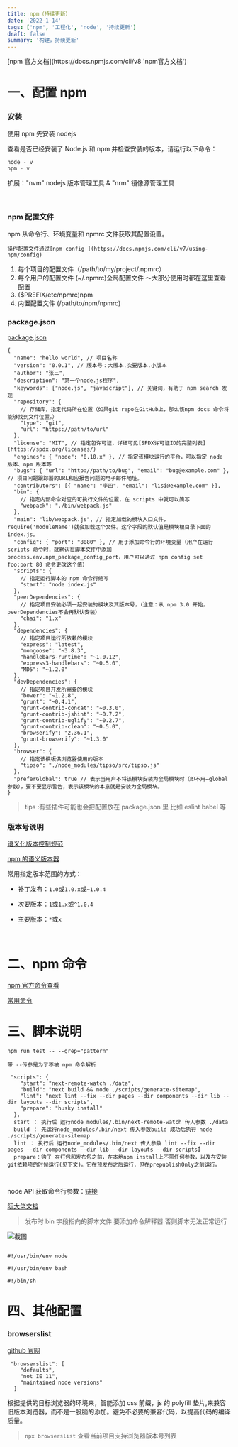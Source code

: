 ```yaml
---
title: npm（持续更新）
date: '2022-1-14'
tags: ['npm', '工程化', 'node', '持续更新']
draft: false
summary: '构建，持续更新'
---
```


<TOCInline toc={props.toc} exclude="Overview" asDisclosure />
[npm 官方文档](https://docs.npmjs.com/cli/v8 'npm官方文档')

# 一、配置 npm

### 安装

使用 npm 先安装 nodejs

查看是否已经安装了 Node.js 和 npm 并检查安装的版本，请运行以下命令：

```javascript
node - v
npm - v
```

扩展："nvm" nodejs 版本管理工具 & "nrm" 镜像源管理工具

<br />

### npm 配置文件

npm 从命令行、环境变量和 npmrc 文件获取其配置设置。

```
操作配置文件通过[npm config ](https://docs.npmjs.com/cli/v7/using-npm/config)
```

1. 每个项目的配置文件（/path/to/my/project/.npmrc）
2. 每个用户的配置文件 (~/.npmrc)全局配置文件 ～大部分使用时都在这里查看配置
3. ($PREFIX/etc/npmrc)npm
4. 内置配置文件 (/path/to/npm/npmrc)

### package.json

[package.json](https://docs.npmjs.com/cli/v7/configuring-npm/package-json)

```json:常用配置解释说明
{
  "name": "hello world", // 项目名称
  "version": "0.0.1", // 版本号：大版本.次要版本.小版本
  "author": "张三",
  "description": "第一个node.js程序",
  "keywords": ["node.js", "javascript"], // 关键词，有助于 npm search 发现
  "repository": {
    // 存储库，指定代码所在位置（如果git repo在GitHub上，那么该npm docs 命令将能够找到文件位置。）
    "type": "git",
    "url": "https://path/to/url"
  },
  "license": "MIT", // 指定包许可证，详细可见[SPDX许可证ID的完整列表](https://spdx.org/licenses/)
  "engines": { "node": "0.10.x" }, // 指定该模块运行的平台，可以指定 node 版本、npm 版本等
  "bugs": { "url": "http://path/to/bug", "email": "bug@example.com" }, // 项目问题跟踪器的URL和应报告问题的电子邮件地址。
  "contributors": [{ "name": "李四", "email": "lisi@example.com" }],
  "bin": {
    // 指定内部命令对应的可执行文件的位置，在 scripts 中就可以简写
    "webpack": "./bin/webpack.js"
  },
  "main": "lib/webpack.js", // 指定加载的模块入口文件，require('moduleName')就会加载这个文件。这个字段的默认值是模块根目录下面的index.js。
  "config": { "port": "8080" }, // 用于添加命令行的环境变量（用户在运行 scripts 命令时，就默认在脚本文件中添加 process.env.npm_package_config_port，用户可以通过 npm config set foo:port 80 命令更改这个值）
  "scripts": {
    // 指定运行脚本的 npm 命令行缩写
    "start": "node index.js"
  },
  "peerDependencies": {
    // 指定项目安装必须一起安装的模块及其版本号，（注意：从 npm 3.0 开始，peerDependencies不会再默认安装）
    "chai": "1.x"
  },
  "dependencies": {
    // 指定项目运行所依赖的模块
    "express": "latest",
    "mongoose": "~3.8.3",
    "handlebars-runtime": "~1.0.12",
    "express3-handlebars": "~0.5.0",
    "MD5": "~1.2.0"
  },
  "devDependencies": {
    // 指定项目开发所需要的模块
    "bower": "~1.2.8",
    "grunt": "~0.4.1",
    "grunt-contrib-concat": "~0.3.0",
    "grunt-contrib-jshint": "~0.7.2",
    "grunt-contrib-uglify": "~0.2.7",
    "grunt-contrib-clean": "~0.5.0",
    "browserify": "2.36.1",
    "grunt-browserify": "~1.3.0"
  },
  "browser": {
    // 指定该模板供浏览器使用的版本
    "tipso": "./node_modules/tipso/src/tipso.js"
  },
  "preferGlobal": true // 表示当用户不将该模块安装为全局模块时（即不用–global参数），要不要显示警告，表示该模块的本意就是安装为全局模块。
}
```

> tips :有些插件可能也会把配置放在 package.json 里 比如 eslint babel 等

### 版本号说明

[语义化版本控制规范](https://semver.org/lang/zh-CN/)

[npm 的语义版本器](https://github.com/npm/node-semver#versions)

常用指定版本范围的方式：

- 补丁发布：`1.0`或`1.0.x`或`~1.0.4`
- 次要版本：`1`或`1.x`或`^1.0.4`
- 主要版本：`*`或`x`

  <br />

# 二、npm 命令

[npm 官方命令查看](https://docs.npmjs.com/cli/v7/commands)

[常用命令](https://zhuanlan.zhihu.com/p/122224879)

# 三、脚本说明

```node:命令行参数
npm run test -- --grep="pattern"

带 --传参是为了不被 npm 命令解析
```

```:脚本示例说明
 "scripts": {
    "start": "next-remote-watch ./data",
    "build": "next build && node ./scripts/generate-sitemap",
    "lint": "next lint --fix --dir pages --dir components --dir lib --dir layouts --dir scripts",
    "prepare": "husky install"
  },
  start ： 执行后 运行node_modules/.bin/next-remote-watch 传人参数 ./data
  build ： 先运行node_modules/.bin/next 传入参数build 成功后执行 node ./scripts/generate-sitemap
  lint ： 执行后 运行node_modules/.bin/next 传人参数 lint --fix --dir pages --dir components --dir lib --dir layouts --dir scriptsÍ
  prepare：钩子 在打包和发布包之前，在本地npm install上不带任何参数，以及在安装git依赖项的时候运行(见下文)。它在预发布之后运行，但在prepublishOnly之前运行。



```

node API 获取命令行参数：[链接](http://nodejs.cn/api/process/process_argv.html)

[阮大佬文档](https://www.ruanyifeng.com/blog/2016/10/npm_scripts.html)

> 发布时 bin 字段指向的脚本文件 要添加命令解释器 否则脚本无法正常运行

![截图](/static/images/code/headscripts.png)

```js:常见命令解释器

#!/usr/bin/env node

#!/usr/bin/env bash

#!/bin/sh

```

# 四、其他配置

### browserslist

[github 官网](https://github.com/browserslist/browserslist#readme,'browserslist')

```js:
 "browserslist": [
    "defaults",
    "not IE 11",
    "maintained node versions"
  ]
```

根据提供的目标浏览器的环境来，智能添加 css 前缀，js 的 polyfill 垫片,来兼容旧版本浏览器，而不是一股脑的添加。避免不必要的兼容代码，以提高代码的编译质量。

> `npx browserslist` 查看当前项目支持浏览器版本号列表
